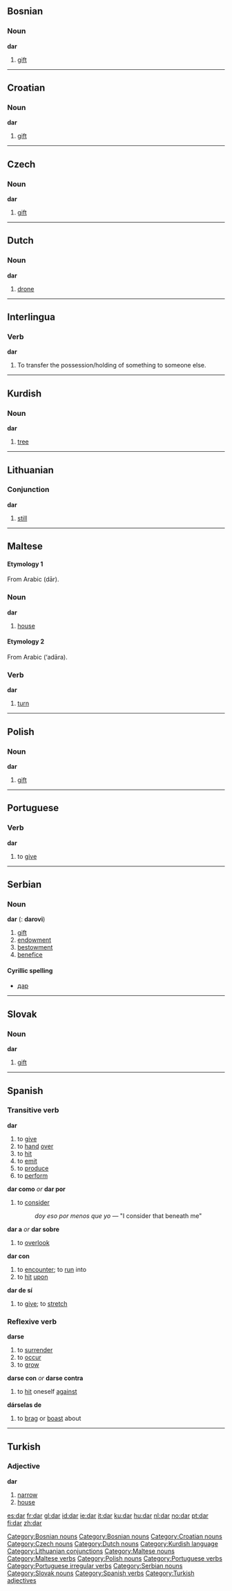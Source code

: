 {{See|där}}

==Bosnian==
===Noun===
'''dar''' {{m}}
#[[gift]]
[[Category:Bosnian nouns]]

----

==Croatian==
===Noun===
'''dar''' {{m}}
#[[gift]]

----

==Czech==
===Noun===
'''dar''' {{m}}
#[[gift]]


----

==Dutch==
===Noun===
{{nl-noun|darren|darretje}}
'''dar''' {{m}}
# [[drone]]


----

==Interlingua==
===Verb===
'''dar'''
#To transfer the possession/holding of something to someone else.


----

==Kurdish==
===Noun===
'''dar''' {{f}}
# [[tree]]


----

==Lithuanian==
===Conjunction===
'''dar'''

#[[still]]


----

==Maltese==
====Etymology 1====
From Arabic {{ARchar|[[دار]]}} (dār).

===Noun===
'''dar'''

#[[house]]

====Etymology 2====
From Arabic {{ARchar|[[ادار]]}} (‘adāra).

===Verb===
'''dar'''

#[[turn]]


----

==Polish==
===Noun===
'''dar''' {{m}}
#[[gift]]


----

==Portuguese==
===Verb===
'''dar'''
#to [[give]]


----

==Serbian==
===Noun===
'''dar''' {{m}} {{s}} ({{p}}: '''darovi''')
#[[gift]]
#[[endowment]]
#[[bestowment]]
#[[benefice]]

====Cyrillic spelling====
*[[дар#Serbian|дар]]


----

==Slovak==
===Noun===
'''dar''' {{m}}
#[[gift]]


----

==Spanish==
{{template:Es:-ar(dar)|d|die}}
===Transitive verb===
'''dar'''
# to [[give]]
# to [[hand]] [[over]]
# to [[hit]]
# to [[emit]]
# to [[produce]]
# to [[perform]]
'''dar como''' ''or'' '''dar por'''
# to [[consider]]
#: ''doy eso por menos que yo'' &mdash; "I consider that beneath me"
'''dar a''' ''or'' '''dar sobre'''
# to [[overlook]]
'''dar con'''
# to [[encounter]]; to [[run]] into
# to [[hit]] [[upon]]
'''dar de sí'''
# to [[give]]; to [[stretch]]

===Reflexive verb===
'''darse'''
# to [[surrender]]
# to [[occur]]
# to [[grow]]
'''darse con''' ''or'' '''darse contra'''
# to [[hit]] oneself [[against]]
'''dárselas de'''
# to [[brag]] or [[boast]] about


----

==Turkish==
===Adjective===
'''dar'''

# [[narrow]]
# [[house]]

[[Category:Bosnian nouns]]
[[Category:Croatian nouns]]
[[Category:Czech nouns]]
[[Category:Dutch nouns]]
[[Category:Kurdish language]]
[[Category:Lithuanian conjunctions]]
[[Category:Maltese nouns]]
[[Category:Maltese verbs]]
[[Category:Polish nouns]]
[[Category:Portuguese verbs]]
[[Category:Portuguese irregular verbs]]
[[Category:Serbian nouns]]
[[Category:Slovak nouns]]
[[Category:Spanish verbs]]
[[Category:Turkish adjectives]]

[[es:dar]]
[[fr:dar]]
[[gl:dar]]
[[id:dar]]
[[ie:dar]]
[[it:dar]]
[[ku:dar]]
[[hu:dar]]
[[nl:dar]]
[[no:dar]]
[[pt:dar]]
[[fi:dar]]
[[zh:dar]]